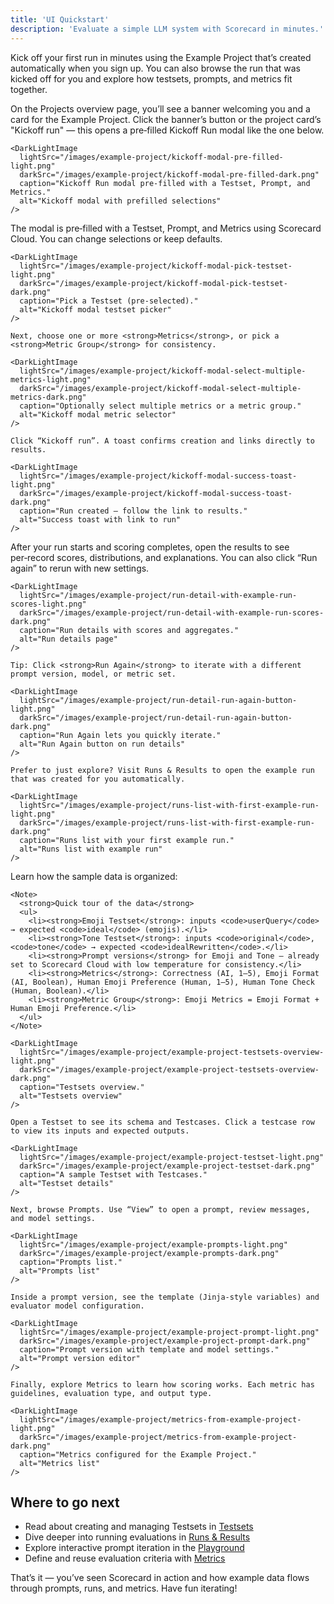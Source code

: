 ```yaml
---
title: 'UI Quickstart'
description: 'Evaluate a simple LLM system with Scorecard in minutes.'
---
```



Kick off your first run in minutes using the Example Project that’s created automatically when you sign up. You can also browse the run that was kicked off for you and explore how testsets, prompts, and metrics fit together.

<Steps>
  <Step title="Find the Example Project and open Kickoff Run">
    On the Projects overview page, you’ll see a banner welcoming you and a card for the Example Project. Click the banner’s button or the project card’s "Kickoff run" — this opens a pre‑filled Kickoff Run modal like the one below.

    <DarkLightImage
      lightSrc="/images/example-project/kickoff-modal-pre-filled-light.png"
      darkSrc="/images/example-project/kickoff-modal-pre-filled-dark.png"
      caption="Kickoff Run modal pre‑filled with a Testset, Prompt, and Metrics."
      alt="Kickoff modal with prefilled selections"
    />

  </Step>

  <Step title="Kick off your first run">
    The modal is pre‑filled with a Testset, Prompt, and Metrics using Scorecard Cloud. You can change selections or keep defaults.

    <DarkLightImage
      lightSrc="/images/example-project/kickoff-modal-pick-testset-light.png"
      darkSrc="/images/example-project/kickoff-modal-pick-testset-dark.png"
      caption="Pick a Testset (pre‑selected)."
      alt="Kickoff modal testset picker"
    />

    Next, choose one or more <strong>Metrics</strong>, or pick a <strong>Metric Group</strong> for consistency.

    <DarkLightImage
      lightSrc="/images/example-project/kickoff-modal-select-multiple-metrics-light.png"
      darkSrc="/images/example-project/kickoff-modal-select-multiple-metrics-dark.png"
      caption="Optionally select multiple metrics or a metric group."
      alt="Kickoff modal metric selector"
    />

    Click “Kickoff run”. A toast confirms creation and links directly to results.

    <DarkLightImage
      lightSrc="/images/example-project/kickoff-modal-success-toast-light.png"
      darkSrc="/images/example-project/kickoff-modal-success-toast-dark.png"
      caption="Run created — follow the link to results."
      alt="Success toast with link to run"
    />
  </Step>

  <Step title="View results (or open the sample run)">
    After your run starts and scoring completes, open the results to see per‑record scores, distributions, and explanations. You can also click “Run again” to rerun with new settings.

    <DarkLightImage
      lightSrc="/images/example-project/run-detail-with-example-run-scores-light.png"
      darkSrc="/images/example-project/run-detail-with-example-run-scores-dark.png"
      caption="Run details with scores and aggregates."
      alt="Run details page"
    />

    Tip: Click <strong>Run Again</strong> to iterate with a different prompt version, model, or metric set.

    <DarkLightImage
      lightSrc="/images/example-project/run-detail-run-again-button-light.png"
      darkSrc="/images/example-project/run-detail-run-again-button-dark.png"
      caption="Run Again lets you quickly iterate."
      alt="Run Again button on run details"
    />

    Prefer to just explore? Visit Runs & Results to open the example run that was created for you automatically.

    <DarkLightImage
      lightSrc="/images/example-project/runs-list-with-first-example-run-light.png"
      darkSrc="/images/example-project/runs-list-with-first-example-run-dark.png"
      caption="Runs list with your first example run."
      alt="Runs list with example run"
    />
  </Step>

  <Step title="Browse the Example Project">
    Learn how the sample data is organized:
    
    <Note>
      <strong>Quick tour of the data</strong>
      <ul>
        <li><strong>Emoji Testset</strong>: inputs <code>userQuery</code> → expected <code>ideal</code> (emojis).</li>
        <li><strong>Tone Testset</strong>: inputs <code>original</code>, <code>tone</code> → expected <code>idealRewritten</code>.</li>
        <li><strong>Prompt versions</strong> for Emoji and Tone — already set to Scorecard Cloud with low temperature for consistency.</li>
        <li><strong>Metrics</strong>: Correctness (AI, 1–5), Emoji Format (AI, Boolean), Human Emoji Preference (Human, 1–5), Human Tone Check (Human, Boolean).</li>
        <li><strong>Metric Group</strong>: Emoji Metrics = Emoji Format + Human Emoji Preference.</li>
      </ul>
    </Note>
    
    <DarkLightImage
      lightSrc="/images/example-project/example-project-testsets-overview-light.png"
      darkSrc="/images/example-project/example-project-testsets-overview-dark.png"
      caption="Testsets overview."
      alt="Testsets overview"
    />

    Open a Testset to see its schema and Testcases. Click a testcase row to view its inputs and expected outputs.

    <DarkLightImage
      lightSrc="/images/example-project/example-project-testset-light.png"
      darkSrc="/images/example-project/example-project-testset-dark.png"
      caption="A sample Testset with Testcases."
      alt="Testset details"
    />

    Next, browse Prompts. Use “View” to open a prompt, review messages, and model settings.

    <DarkLightImage
      lightSrc="/images/example-project/example-prompts-light.png"
      darkSrc="/images/example-project/example-prompts-dark.png"
      caption="Prompts list."
      alt="Prompts list"
    />

    Inside a prompt version, see the template (Jinja‑style variables) and evaluator model configuration.

    <DarkLightImage
      lightSrc="/images/example-project/example-project-prompt-light.png"
      darkSrc="/images/example-project/example-project-prompt-dark.png"
      caption="Prompt version with template and model settings."
      alt="Prompt version editor"
    />

    Finally, explore Metrics to learn how scoring works. Each metric has guidelines, evaluation type, and output type.

    <DarkLightImage
      lightSrc="/images/example-project/metrics-from-example-project-light.png"
      darkSrc="/images/example-project/metrics-from-example-project-dark.png"
      caption="Metrics configured for the Example Project."
      alt="Metrics list"
    />
  </Step>
</Steps>

## Where to go next

- Read about creating and managing Testsets in [Testsets](/features/testsets)
- Dive deeper into running evaluations in [Runs & Results](/features/runs)
- Explore interactive prompt iteration in the [Playground](/features/playground)
- Define and reuse evaluation criteria with [Metrics](/intro/metrics-quickstart)

That’s it — you’ve seen Scorecard in action and how example data flows through prompts, runs, and metrics. Have fun iterating!